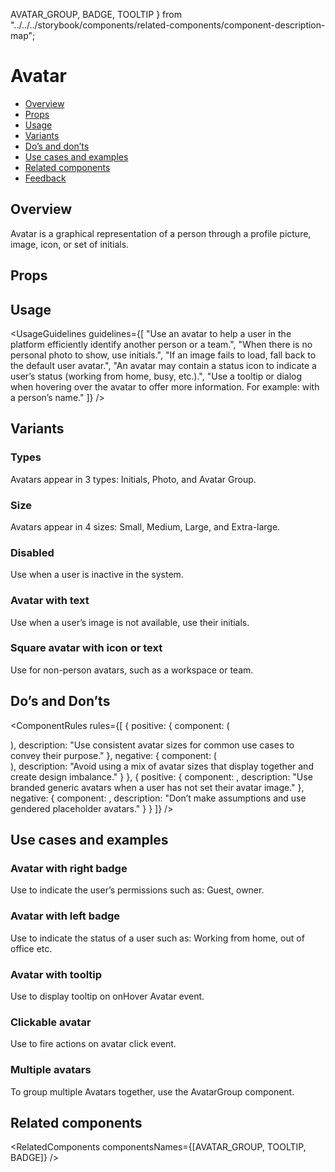   AVATAR_GROUP,
  BADGE,
  TOOLTIP
} from "../../../storybook/components/related-components/component-description-map";

<Meta of={AvatarStories} />


# Avatar

- [Overview](#overview)
- [Props](#props)
- [Usage](#usage)
- [Variants](#variants)
- [Do’s and don’ts](#dos-and-donts)
- [Use cases and examples](#use-cases-and-examples)
- [Related components](#related-components)
- [Feedback](#feedback)

## Overview

Avatar is a graphical representation of a person through a profile picture, image, icon, or set of initials.

<Canvas of={AvatarStories.Overview} />

## Props

<PropsTable />

## Usage

<UsageGuidelines
  guidelines={[
    "Use an avatar to help a user in the platform efficiently identify another person or a team.",
    "When there is no personal photo to show, use initials.",
    "If an image fails to load, fall back to the default user avatar.",
    "An avatar may contain a status icon to indicate a user’s status (working from home, busy, etc.).",
    "Use a tooltip or dialog when hovering over the avatar to offer more information. For example: with a person’s name."
  ]}
/>

<TipMultipleAvatarsTogether />

## Variants

### Types

Avatars appear in 3 types: Initials, Photo, and Avatar Group.

<Canvas>
  <Story of={AvatarStories.Types} />
</Canvas>

### Size

Avatars appear in 4 sizes: Small, Medium, Large, and Extra-large.

<Canvas of={AvatarStories.Size} />

### Disabled

Use when a user is inactive in the system.

<Canvas of={AvatarStories.Disable} />

### Avatar with text

Use when a user’s image is not available, use their initials.

<Canvas of={AvatarStories.AvatarWithText} />

### Square avatar with icon or text

Use for non-person avatars, such as a workspace or team.

<Canvas of={AvatarStories.SquareAvatar} />

## Do’s and Don’ts

<ComponentRules
  rules={[
    {
      positive: {
        component: (
          <div className="monday-storybook-avatar_multiple">
            <Avatar className="multiple-avatar" size={Avatar.sizes.LARGE} src={person1} type={Avatar.types.IMG} />
            <Avatar className="multiple-avatar" size={Avatar.sizes.LARGE} src={person2} type={Avatar.types.IMG} />
            <Avatar className="multiple-avatar" size={Avatar.sizes.LARGE} src={person3} type={Avatar.types.IMG} />
          </div>
        ),
        description: "Use consistent avatar sizes for common use cases to convey their purpose."
      },
      negative: {
        component: (
          <div className="monday-storybook-avatar_multiple-reverse">
            <Avatar
              className="multiple-reverse-avatar"
              size={Avatar.sizes.SMALL}
              src={person1}
              type={Avatar.types.IMG}
            />
            <Avatar
              className="multiple-reverse-avatar"
              size={Avatar.sizes.MEDIUM}
              src={person2}
              type={Avatar.types.IMG}
            />
            <Avatar
              className="multiple-reverse-avatar"
              size={Avatar.sizes.LARGE}
              src={person3}
              type={Avatar.types.IMG}
            />
          </div>
        ),
        description: "Avoid using a mix of avatar sizes that display together and create design imbalance."
      }
    },
    {
      positive: {
        component: <Avatar src={maleIcon} type={Avatar.types.IMG} />,
        description: "Use branded generic avatars when a user has not set their avatar image."
      },
      negative: {
        component: <Avatar src={femaleIcon} type={Avatar.types.IMG} />,
        description: "Don’t make assumptions and use gendered placeholder avatars."
      }
    }
  ]}
/>

## Use cases and examples

### Avatar with right badge

Use to indicate the user’s permissions such as: Guest, owner.

<Canvas of={AvatarStories.AvatarWithRightBadge} />

### Avatar with left badge

Use to indicate the status of a user such as: Working from home, out of office etc.

<Canvas of={AvatarStories.AvatarWithLeftBadge} />

### Avatar with tooltip

Use to display tooltip on onHover Avatar event.

<Canvas of={AvatarStories.AvatarWithTooltip} />

### Clickable avatar

Use to fire actions on avatar click event.

<Canvas of={AvatarStories.ClickableAvatar} />

### Multiple avatars

To group multiple Avatars together, use the <StorybookLink page="Media/Avatar/AvatarGroup">AvatarGroup</StorybookLink> component.

<Canvas of={AvatarStories.MultipleAvatars} />

## Related components

<RelatedComponents componentsNames={[AVATAR_GROUP, TOOLTIP, BADGE]} />
